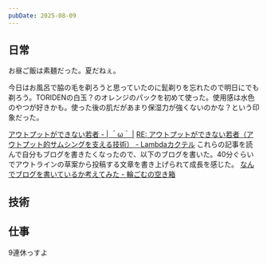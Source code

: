 ```yaml
---
pubDate: 2025-08-09
---
```



## 日常

お昼ご飯は素麺だった。夏だねぇ。

今日はお風呂で脇の毛を剃ろうと思っていたのに髭剃りを忘れたので明日にでも剃ろう。TORIDENの白玉？のオレンジのパックを初めて使った。使用感は水色のやつが好きかも。使った後の肌だがあまり保湿力が強くないのかな？という印象だった。



[アウトプットができない若者 - \| ＾ω＾ \|](https://lunastera.hatenablog.com/entry/2025/08/07/203716)
[RE: アウトプットができない若者（アウトプット的サムシングを支える技術） - Lambdaカクテル](https://blog.3qe.us/entry/2025/08/09/030959)
これらの記事を読んで自分もブログを書きたくなったので、以下のブログを書いた。40分ぐらいでアウトラインの草案から投稿する文章を書き上げられて成長を感じた。
[なんでブログを書いているか考えてみた - 輪ごむの空き箱](https://wagomu.me/blog/2025-08-09)

## 技術


## 仕事

9連休っすよ

